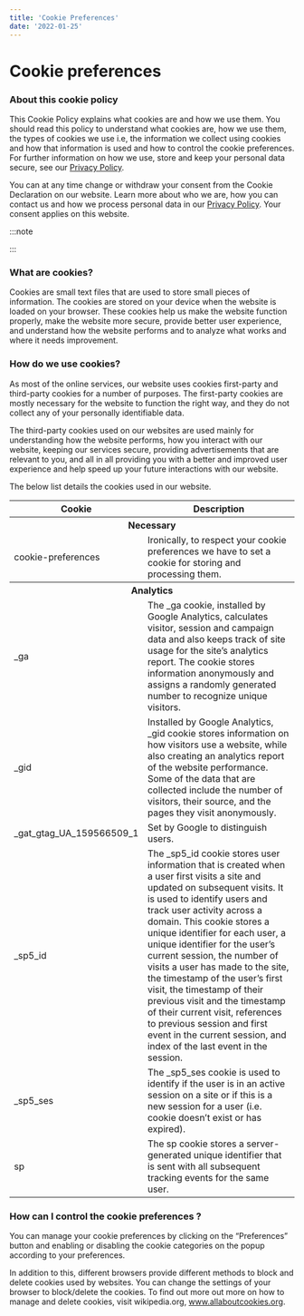 ```yaml
---
title: 'Cookie Preferences'
date: '2022-01-25'
---
```



# Cookie preferences

### About this cookie policy

This Cookie Policy explains what cookies are and how we use them. You should read this policy to understand what cookies are, how we use them, the types of cookies we use i.e, the information we collect using cookies and how that information is used and how to control the cookie preferences. For further information on how we use, store and keep your personal data secure, see our [Privacy Policy](https://snowplowanalytics.com/privacy-policy/).

You can at any time change or withdraw your consent from the Cookie Declaration on our website. Learn more about who we are, how you can contact us and how we process personal data in our [Privacy Policy](https://snowplowanalytics.com/privacy-policy/). Your consent applies on this website.

:::note

<ManageCookiePreferences />

:::

### What are cookies?

Cookies are small text files that are used to store small pieces of information. The cookies are stored on your device when the website is loaded on your browser. These cookies help us make the website function properly, make the website more secure, provide better user experience, and understand how the website performs and to analyze what works and where it needs improvement.

### How do we use cookies?

As most of the online services, our website uses cookies first-party and third-party cookies for a number of purposes. The first-party cookies are mostly necessary for the website to function the right way, and they do not collect any of your personally identifiable data.

The third-party cookies used on our websites are used mainly for understanding how the website performs, how you interact with our website, keeping our services secure, providing advertisements that are relevant to you, and all in all providing you with a better and improved user experience and help speed up your future interactions with our website.

The below list details the cookies used in our website.

<table>
  <thead>
    <tr>
      <th scope="col">Cookie</th>
      <th scope="col">Description</th>
    </tr>
  </thead>
  <tbody>
    <tr>
      <th colSpan="2">Necessary</th>
    </tr>
    <tr>
      <td>cookie-preferences</td>
      <td>
        Ironically, to respect your cookie preferences we have to set a cookie
        for storing and processing them.
      </td>
    </tr>
    <tr>
      <th colSpan="2">Analytics</th>
    </tr>
    <tr>
      <td>_ga</td>
      <td>
        The _ga cookie, installed by Google Analytics, calculates visitor,
        session and campaign data and also keeps track of site usage for the
        site’s analytics report. The cookie stores information anonymously and
        assigns a randomly generated number to recognize unique visitors.
      </td>
    </tr>
    <tr>
      <td>_gid</td>
      <td>
        Installed by Google Analytics, _gid cookie stores information on how
        visitors use a website, while also creating an analytics report of the
        website performance. Some of the data that are collected include the
        number of visitors, their source, and the pages they visit anonymously.
      </td>
    </tr>
    <tr>
      <td>_gat_gtag_UA_159566509_1</td>
      <td>Set by Google to distinguish users.</td>
    </tr>
    <tr>
      <td>_sp5_id</td>
      <td>
        The _sp5_id cookie stores user information that is created when a user
        first visits a site and updated on subsequent visits. It is used to
        identify users and track user activity across a domain. This cookie
        stores a unique identifier for each user, a unique identifier for the
        user’s current session, the number of visits a user has made to the
        site, the timestamp of the user’s first visit, the timestamp of their
        previous visit and the timestamp of their current visit, references to
        previous session and first event in the current session, and index of
        the last event in the session.
      </td>
    </tr>
    <tr>
      <td>_sp5_ses</td>
      <td>
        The _sp5_ses cookie is used to identify if the user is in an active
        session on a site or if this is a new session for a user (i.e. cookie
        doesn’t exist or has expired).
      </td>
    </tr>
    <tr>
      <td>sp</td>
      <td>
        The sp cookie stores a server-generated unique identifier that is sent
        with all subsequent tracking events for the same user.
      </td>
    </tr>
  </tbody>
</table>

### How can I control the cookie preferences ?

You can manage your cookie preferences by clicking on the “Preferences” button and enabling or disabling the cookie categories on the popup according to your preferences.

In addition to this, different browsers provide different methods to block and delete cookies used by websites. You can change the settings of your browser to block/delete the cookies. To find out more out more on how to manage and delete cookies, visit wikipedia.org, www.allaboutcookies.org.
